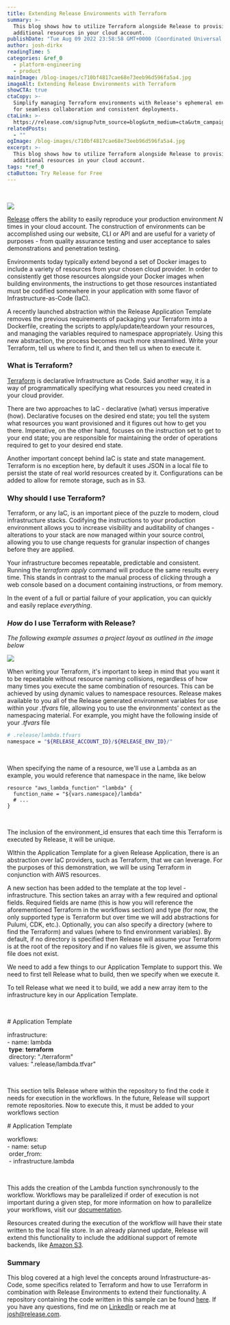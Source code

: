 ```yaml
---
title: Extending Release Environments with Terraform
summary: >-
  This blog shows how to utilize Terraform alongside Release to provision
  additional resources in your cloud account.
publishDate: "Tue Aug 09 2022 23:58:58 GMT+0000 (Coordinated Universal Time)"
author: josh-dirkx
readingTime: 5
categories: &ref_0
  - platform-engineering
  - product
mainImage: /blog-images/c710bf4817cae68e73eeb96d596fa5a4.jpg
imageAlt: Extending Release Environments with Terraform
showCTA: true
ctaCopy: >-
  Simplify managing Terraform environments with Release's ephemeral environments
  for seamless collaboration and consistent deployments.
ctaLink: >-
  https://release.com/signup?utm_source=blog&utm_medium=cta&utm_campaign=blog-cta&utm_content=extending-releasehub-environments-with-terraform
relatedPosts:
  - ""
ogImage: /blog-images/c710bf4817cae68e73eeb96d596fa5a4.jpg
excerpt: >-
  This blog shows how to utilize Terraform alongside Release to provision
  additional resources in your cloud account.
tags: *ref_0
ctaButton: Try Release for Free
---
```


[  
](https://app.diagrams.net/?page-id=4EaHbZaufD5BJVQ07xAE&scale=auto#G1ZjCA67a8oFC8ztyAz2rx3ehoodHwKE2D)

![](/blog-images/23436a0da5744c17b36da806862964fc.png)

[Release](https://release.com/) offers the ability to easily reproduce your production environment _N_ times in your cloud account. The construction of environments can be accomplished using our website, CLI or API and are useful for a variety of purposes - from quality assurance testing and user acceptance to sales demonstrations and penetration testing.

Environments today typically extend beyond a set of Docker images to include a variety of resources from your chosen cloud provider. In order to consistently get those resources alongside your Docker images when building environments, the instructions to get those resources instantiated must be codified somewhere in your application with some flavor of Infrastructure-as-Code (IaC).

A recently launched abstraction within the Release Application Template removes the previous requirements of packaging your Terraform into a Dockerfile, creating the scripts to apply/update/teardown your resources, and managing the variables required to namespace appropriately. Using this new abstraction, the process becomes much more streamlined. Write your Terraform, tell us where to find it, and then tell us when to execute it.

### What is Terraform?

[Terraform](https://www.terraform.io/) is declarative Infrastructure as Code. Said another way, it is a way of programmatically specifying what resources you need created in your cloud provider.

There are two approaches to IaC - declarative (what) versus imperative (how). Declarative focuses on the desired end state; you tell the system what resources you want provisioned and it figures out how to get you there. Imperative, on the other hand, focuses on the instruction set to get to your end state; you are responsible for maintaining the order of operations required to get to your desired end state.

Another important concept behind IaC is state and state management. Terraform is no exception here, by default it uses JSON in a local file to persist the state of real world resources created by it. Configurations can be added to allow for remote storage, such as in S3.

### Why should I use Terraform?

Terraform, or any IaC, is an important piece of the puzzle to modern, cloud infrastructure stacks. Codifying the instructions to your production environment allows you to increase visibility and auditability of changes - alterations to your stack are now managed within your source control, allowing you to use change requests for granular inspection of changes before they are applied.

Your infrastructure becomes repeatable, predictable and consistent. Running the _terraform apply_ command will produce the same results every time. This stands in contrast to the manual process of clicking through a web console based on a document containing instructions, or from memory.

In the event of a full or partial failure of your application, you can quickly and easily replace _everything_.

### _How_ do I use Terraform with Release?

‍*The following example assumes a project layout as outlined in the image below*

![](/blog-images/ba50f60eb0679702ad5c7fae80ba5645.png)

When writing your Terraform, it's important to keep in mind that you want it to be repeatable without resource naming collisions, regardless of how many times you execute the same combination of resources. This can be achieved by using dynamic values to namespace resources. Release makes available to you all of the Release generated environment variables for use within your _.tfvars_ file, allowing you to use the environments' context as the namespacing material. For example, you might have the following inside of your _.tfvars_ file

```bash
# .release/lambda.tfvars
namespace = "${RELEASE_ACCOUNT_ID}/${RELEASE_ENV_ID}/"
```

‍

When specifying the name of a resource, we'll use a Lambda as an example, you would reference that namespace in the name, like below

```hcl
resource "aws_lambda_function" "lambda" {
  function_name = "${vars.namespace}/lambda"
  # ...
}
```

‍

The inclusion of the environment_id ensures that each time this Terraform is executed by Release, it will be unique.

WIthin the Application Template for a given Release Application, there is an abstraction over IaC providers, such as Terraform, that we can leverage. For the purposes of this demonstration, we will be using Terraform in conjunction with AWS resources.

A new section has been added to the template at the top level - infrastructure. This section takes an array with a few required and optional fields. Required fields are name (this is how you will reference the aforementioned Terraform in the workflows section) and type (for now, the only supported type is Terraform but over time we will add abstractions for Pulumi, CDK, etc.). Optionally, you can also specify a directory (where to find the Terraform) and values (where to find environment variables). By default, if no directory is specified then Release will assume your Terraform is at the root of the repository and if no values file is given, we assume this file does not exist.

We need to add a few things to our Application Template to support this. We need to first tell Release what to build, then we specify when we execute it.

To tell Release what we need it to build, we add a new array item to the infrastructure key in our Application Template.

‍

\# Application Template

infrastructure:  
\- name: lambda  
 **type**: **terraform**  
 directory: "./terraform"  
 values: ".release/lambda.tfvar"

‍

This section tells Release where within the repository to find the code it needs for execution in the workflows. In the future, Release will support remote repositories. Now to execute this, it must be added to your workflows section

\# Application Template

workflows:  
\- name: setup  
 order_from:  
 - infrastructure.lambda

‍

This adds the creation of the Lambda function synchronously to the workflow. Workflows may be parallelized if order of execution is not important during a given step, for more information on how to parallelize your workflows, visit our [documentation](https://docs.releasehub.com/reference-documentation/application-settings/application-template/schema-definition#workflow-parallelization).

Resources created during the execution of the workflow will have their state written to the local file store. In an already planned update, Release will extend this functionality to include the additional support of remote backends, like [Amazon S3](https://aws.amazon.com/s3/).

### Summary

This blog covered at a high level the concepts around Infrastructure-as-Code, some specifics related to Terraform and how to use Terraform in combination with Release Environments to extend their functionality. A repository containing the code written in this sample can be found [here](https://github.com/releasehub-samples/terraform-runner-example). If you have any questions, find me on [LinkedIn](https://www.linkedin.com/in/joshdirkx/) or reach me at josh@release.com.
